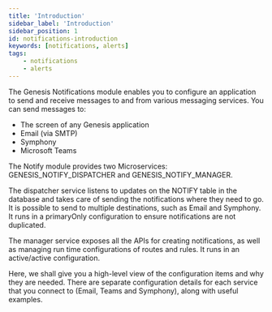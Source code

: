 ```yaml
---
title: 'Introduction'
sidebar_label: 'Introduction'
sidebar_position: 1
id: notifications-introduction
keywords: [notifications, alerts]
tags:
    - notifications
    - alerts
---
```


The Genesis Notifications module enables you to configure an application to send and receive messages to and from various messaging services.
You can send messages to:

* The screen of any Genesis application
* Email (via SMTP)
* Symphony
* Microsoft Teams

The Notify module provides two Microservices: GENESIS_NOTIFY_DISPATCHER and GENESIS_NOTIFY_MANAGER. 

The dispatcher service listens to updates on the NOTIFY table in the database and takes care of sending the notifications where they need to go. It is possible to send to multiple destinations, such as Email and Symphony. It runs in a primaryOnly configuration to ensure notifications are not duplicated.

The manager service exposes all the APIs for creating notifications, as well as managing run time configurations of routes and rules. It runs in an active/active configuration.

Here, we shall give you a high-level view of the configuration items and why they are needed. 
There are separate configuration details for each service that you connect to (Email, Teams and Symphony), along with useful examples.